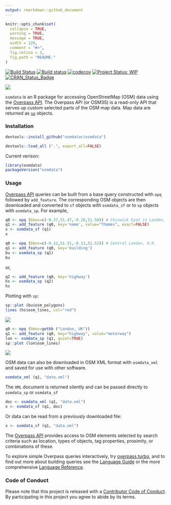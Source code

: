 ```yaml
---
output: rmarkdown::github_document
---
```


<!-- README.md is generated from README.Rmd. Please edit that file -->

```r
knitr::opts_chunk$set(
  collapse = TRUE,
  warning = TRUE,
  message = TRUE,
  width = 120,
  comment = "#>",
  fig.retina = 2,
  fig.path = "README-"
)
```


[![Build Status](https://travis-ci.org/osmdatar/osmdata.svg?branch=master)](https://travis-ci.org/osmdatar/osmdata) 
[![Build status](https://ci.appveyor.com/api/projects/status/github/osmdatar/osmdata?svg=true)](https://ci.appveyor.com/project/mpadge/osmdata)
[![codecov](https://codecov.io/gh/osmdatar/osmdata/branch/master/graph/badge.svg)](https://codecov.io/gh/osmdatar/osmdata)
[![Project Status: WIP](http://www.repostatus.org/badges/0.1.0/wip.svg)](http://www.repostatus.org/#wip)
[![CRAN_Status_Badge](http://www.r-pkg.org/badges/version/osmdata)](http://cran.r-project.org/web/packages/osmdata) 

![](./fig/title.png)


`osmdata` is an R package for accessing OpenStreetMap (OSM) data using the
[Overpass API](http://wiki.openstreetmap.org/wiki/Overpass_API).  The Overpass
API (or OSM3S) is a read-only API that serves up custom selected
parts of the OSM map data. Map data are returned as
[`sp`](https://cran.r-project.org/package=sp) objects.


### Installation

```r
devtools::install_github("osmdatar/osmdata")
```

```r
devtools::load_all (".", export_all=FALSE)
```

Current verison:

```r
library(osmdata)
packageVersion("osmdata")
```

### Usage

[Overpass API](http://wiki.openstreetmap.org/wiki/Overpass_API) queries can be
built from a base query constructed with `opq` followed by `add_feature`. The
corresponding OSM objects are then downloaded and converted to `sf` objects with
`osmdata_sf` or to `sp` objects with `osmdata_sp`. For example,

```r
q0 <- opq (bbox=c(-0.27,51.47,-0.20,51.50)) # Chiswick Eyot in London, U.K.
q1 <- add_feature (q0, key='name', value="Thames", exact=FALSE)
x <- osmdata_sf (q1)
x
```

```r
q0 <- opq (bbox=c(-0.12,51.51,-0.11,51.52)) # Central London, U.K.
q1 <- add_feature (q0, key='building')
bu <- osmdata_sp (q1)
bu
```

or,

```r
q2 <- add_feature (q0, key='highway')
hs <- osmdata_sp (q2)
hs
```

Plotting with `sp`:
```r
sp::plot (bu$osm_polygons)
lines (hs$osm_lines, col="red")
```
![](./fig/README-plot1.png)

```r
q0 <- opq (bbox=getbb ("London, UK"))
q1 <- add_feature (q0, key="highway", value="motorway")
lon <- osmdata_sp (q1, quiet=TRUE)
sp::plot (lon$osm_lines)
```
![](./fig/README-london-motorways.png)

OSM data can also be downloaded in OSM XML format with `osmdata_xml` and saved
for use with other software.
```r
osmdata_xml (q1, "data.xml")
```
The `XML` document is returned silently and can be passed directly to
`osmdata_sp` or `osmdata_sf`
```r
doc <- osmdata_xml (q1, "data.xml")
x <- osmdata_sf (q1, doc)
```
Or data can be read from a previously downloaded file:
```r
x <- osmdata_sf (q1, "data.xml")
```


The [Overpass API](http://wiki.openstreetmap.org/wiki/Overpass_API) provides
access to OSM elements selected by search criteria such as location, types of
objects, tag properties, proximity, or combinations of these.

To explore simple Overpass queries interactively, try 
[overpass turbo](http://overpass-turbo.eu/), and to find out more about building
queries see the 
[Language Guide](http://wiki.openstreetmap.org/wiki/Overpass_API/Language_Guide)
or the more comprehensive
[Language Reference](http://wiki.openstreetmap.org/wiki/Overpass_API/Overpass_QL).





### Code of Conduct

Please note that this project is released with a [Contributor Code of Conduct](CONDUCT.md). 
By participating in this project you agree to abide by its terms.
